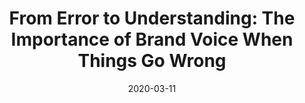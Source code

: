 ---
title: "From Error to Understanding: The Importance of Brand Voice When Things Go Wrong"
description: A short reflection on user experience and design.
date: 2020-03-11
readingTime: 1
---